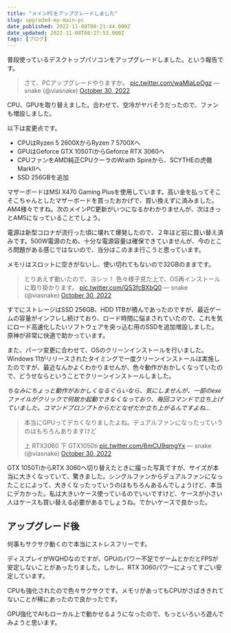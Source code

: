 ```yaml
---
title: "メインPCをアップグレードしました"
slug: upgraded-my-main-pc
date_published: 2022-11-08T08:21:44.000Z
date_updated: 2022-11-08T08:27:53.000Z
tags: [ブログ]
---
```


普段使っているデスクトップパソコンをアップグレードしました。という報告です。

> さて、PCアップグレードやりますか。 [pic.twitter.com/waMIaLpOgz](https://t.co/waMIaLpOgz)
> &mdash; snake (@viasnake) [October 30, 2022](https://twitter.com/viasnake/status/1586520733504532480?ref_src=twsrc%5Etfw)

CPU、GPUを取り替えました。合わせて、空冷がヤバそうだったので、ファンも増設しました。

以下は変更点です。

- CPUはRyzen 5 2600XからRyzen 7 5700Xへ
- GPUはGeforce GTX 1050TiからGeforce RTX 3060へ
- CPUファンをAMD純正CPUクーラのWraith Spireから、SCYTHEの虎徹 MarkⅡへ
- SSD 256GBを追加

マザーボードはMSI X470 Gaming Plusを使用しています。高い金を払ってそこそこちゃんとしたマザーボードを買ったおかげで、買い換えずに済みました。AM4様々ですね。次のメインPC更新がいつになるかわかりませんが、次はきっとAM5になっていることでしょう。

電源は新型コロナが流行った頃に壊れて爆発したので、２年ほど前に買い替え済みです。500W電源のため、十分な電源容量は確保できていませんが、今のところ問題がある感じではないので、当分はこのまま行こうと思っています。

メモリはスロットに空きがないし、使い切れてもないので32GBのままです。

> とりあえず動いたので、ヨシッ！
> 色々様子見た上で、OS再インストールに取り掛かります。 [pic.twitter.com/QS3fcBXbQ0](https://t.co/QS3fcBXbQ0)
> &mdash; snake (@viasnake) [October 30, 2022](https://twitter.com/viasnake/status/1586580654288154625?ref_src=twsrc%5Etfw)

すでにストレージはSSD 256GB、HDD 1TBが積んであったのですが、最近ゲームの容量がインフレし続けており、ロード時間に悩まされていたので、これを気にロード高速化したいソフトウェアを突っ込む用のSSDを追加増設しました。原神が非常に快適で助かっています。

また、パーツ変更に合わせて、OSのクリーンインストールを行いました。Windows 11がリリースされたタイミングで一度クリーンインストールは実施したのですが、最近なんかよくわかりませんが、色々動作がおかしくなっていたので、どうせならということでクリーンインストールしました。

*ちなみにちょっと動作がおかしくなるぐらいなら、気にしませんが、一部のexeファイルがクリックで何故か起動できなくなっており、毎回コマンドで立ち上げていました。コマンドプロンプトからだとなぜだか立ち上がるんですよね...*

> 本当にGPUってデカくなりましたよね。デュアルファンになったっていうのはもちろんありますけど
> 
> 上 RTX3060
> 下 GTX1050ti [pic.twitter.com/6mCU9qmgYx](https://t.co/6mCU9qmgYx)
> &mdash; snake (@viasnake) [October 30, 2022](https://twitter.com/viasnake/status/1586577837338726403?ref_src=twsrc%5Etfw)

GTX 1050TiからRTX 3060へ切り替えたときに撮った写真ですが、サイズが本当に大きくなっていて、驚きました。シングルファンからデュアルファンになったことによって、大きくなったっていうのはもちろんあるんでしょうけど、本当にデカかった。私は大きいケース使っているのでいいですけど、ケースが小さい人はケースも買い替える必要があるでしょうね。でかいケースで良かった。

## アップグレード後

何事もサクサク動くので本当にストレスフリーです。

ディスプレイがWQHDなのですが、GPUのパワー不足でゲームとかだとFPSが安定しないことがあったりました。しかし、RTX 3060パワーによってすごい安定しています。

CPUも強化されたので色々サクサクです。メモリがあってもCPUがさばききれてないことが稀にあったので良かったです。

GPU強化でAIもローカル上で動かせるようになったので、もっといろいろ遊んでみようと思います。
